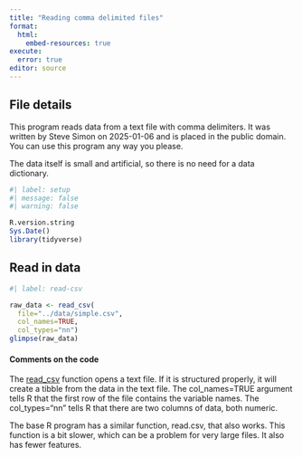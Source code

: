 ```yaml
---
title: "Reading comma delimited files"
format: 
  html:
    embed-resources: true
execute: 
  error: true
editor: source
---
```


## File details

This program reads data from a text file with comma delimiters. It was written by Steve Simon on 2025-01-06 and is placed in the public domain. You can use this program any way you please.

The data itself is small and artificial, so there is no need for a data dictionary.

```r
#| label: setup
#| message: false
#| warning: false

R.version.string
Sys.Date()
library(tidyverse)
```

## Read in data

```r
#| label: read-csv

raw_data <- read_csv(
  file="../data/simple.csv",
  col_names=TRUE,
  col_types="nn")
glimpse(raw_data)
```

#### Comments on the code

The [read_csv][ref01] function opens a text file. If it is structured properly, it will create a tibble from the data in the text file. The col_names=TRUE argument tells R that the first row of the file contains the variable names. The col_types="nn" tells R that there are two columns of data, both numeric.

The base R program has a similar function, read.csv, that also works. This function is a bit slower, which can be a problem for very large files. It also has fewer features.

[ref01]: https://readr.tidyverse.org/reference/read_delim.html
[ref02]: https://stat.ethz.ch/R-manual/R-devel/library/utils/html/read.table.html